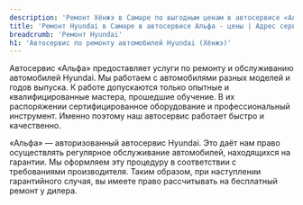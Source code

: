 ```yaml
---
description: 'Ремонт Хёнжэ в Самаре по выгодным ценам в автосервисе «Альфа». Приглашаем всех владельцев Hyundai на техническое обслуживание!'
title: 'Ремонт Hyundai в Самаре в автосервисе Альфа - цены | Адрес сервиса Хёнжэ'
breadcrumb: 'Ремонт Hyundai'
h1: 'Автосервис по ремонту автомобилей Hyundai (Хёнжэ)'
---
```


<p>
	 Автосервис «Альфа» предоставляет услуги по ремонту и обслуживанию автомобилей Hyundai. Мы работаем с автомобилями разных моделей и годов выпуска. К работе допускаются только опытные и квалифицированные мастера, прошедшие обучение. В их распоряжении сертифицированное оборудование и профессиональный инструмент. Именно поэтому наш автосервис работает быстро и качественно.
</p>
<p>
	 «Альфа» — авторизованный автосервис Hyundai. Это даёт нам право осуществлять регулярное обслуживание автомобилей, находящихся на гарантии. Мы оформляем эту процедуру в соответствии с требованиями производителя. Таким образом, при наступлении гарантийного случая, вы имеете право рассчитывать на бесплатный ремонт у дилера.
</p>
